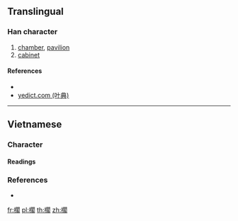 ==Translingual==

===Han character===
{{Han char|rn=75|rad=木|as=14|sn=18|four=|canj=DANR,XDANR|ids=⿰木閣}}

# [[chamber]], [[pavilion]]
# [[cabinet]]

====References====
* {{Han ref|kx=0559.261|hdz=21311.051|uh=6ACA|ud=27338}}
*[http://yedict.com/htm/6A/6ACA.htm yedict.com (叶典)]

----

==Vietnamese==

===Character===
{{rfc-header|Character|lang=vi}}

====Readings====
{{vi-readings|nom=gác|rs=木14}}

===References===
* {{R:WinVNKey:Lê Sơn Thanh}}

[[fr:櫊]]
[[pl:櫊]]
[[th:櫊]]
[[zh:櫊]]